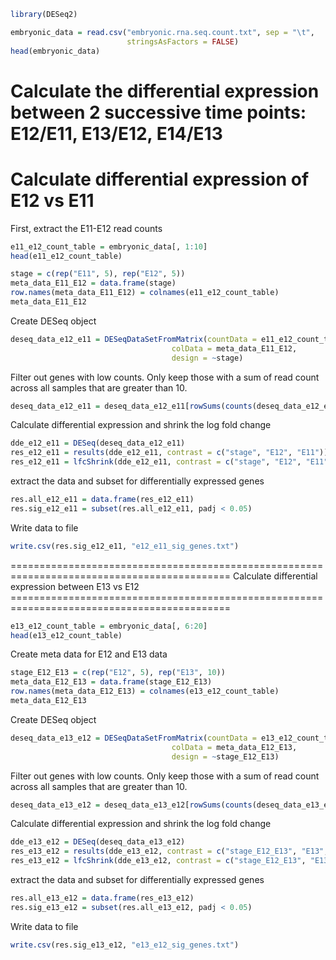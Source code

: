 ```r
library(DESeq2)


```


```r
embryonic_data = read.csv("embryonic.rna.seq.count.txt", sep = "\t",
                          stringsAsFactors = FALSE)
head(embryonic_data)
```

Calculate the differential expression between 2 successive time points: E12/E11, E13/E12, E14/E13
============================================================================================
Calculate differential expression of E12 vs E11
============================================================================================

First, extract the E11-E12 read counts

```r
e11_e12_count_table = embryonic_data[, 1:10]
head(e11_e12_count_table)
```

```r
stage = c(rep("E11", 5), rep("E12", 5))
meta_data_E11_E12 = data.frame(stage)
row.names(meta_data_E11_E12) = colnames(e11_e12_count_table)
meta_data_E11_E12
```

Create DESeq object
```r
deseq_data_e12_e11 = DESeqDataSetFromMatrix(countData = e11_e12_count_table,
                                    colData = meta_data_E11_E12,
                                    design = ~stage)
```

Filter out genes with low counts. Only keep those with a sum of read count across all samples that are greater than 10.

```r
deseq_data_e12_e11 = deseq_data_e12_e11[rowSums(counts(deseq_data_e12_e11))>10, ]
```

Calculate differential expression and shrink the log fold change

```r
dde_e12_e11 = DESeq(deseq_data_e12_e11)
res_e12_e11 = results(dde_e12_e11, contrast = c("stage", "E12", "E11"))
res_e12_e11 = lfcShrink(dde_e12_e11, contrast = c("stage", "E12", "E11"), res = res_e12_e11)
```

extract the data and subset for differentially expressed genes

```r
res.all_e12_e11 = data.frame(res_e12_e11)
res.sig_e12_e11 = subset(res.all_e12_e11, padj < 0.05)
```

Write data to file
```r
write.csv(res.sig_e12_e11, "e12_e11_sig_genes.txt")
```

============================================================================================
Calculate differential expression between E13 vs E12
============================================================================================

```r
e13_e12_count_table = embryonic_data[, 6:20]
head(e13_e12_count_table)
```
Create meta data for E12 and E13 data
```r
stage_E12_E13 = c(rep("E12", 5), rep("E13", 10))
meta_data_E12_E13 = data.frame(stage_E12_E13)
row.names(meta_data_E12_E13) = colnames(e13_e12_count_table)
meta_data_E12_E13
```

Create DESeq object
```r
deseq_data_e13_e12 = DESeqDataSetFromMatrix(countData = e13_e12_count_table,
                                    colData = meta_data_E12_E13,
                                    design = ~stage_E12_E13)
```

Filter out genes with low counts. Only keep those with a sum of read count across all samples that are greater than 10.

```r
deseq_data_e13_e12 = deseq_data_e13_e12[rowSums(counts(deseq_data_e13_e12))>10, ]
```

Calculate differential expression and shrink the log fold change

```r
dde_e13_e12 = DESeq(deseq_data_e13_e12)
res_e13_e12 = results(dde_e13_e12, contrast = c("stage_E12_E13", "E13", "E12"))
res_e13_e12 = lfcShrink(dde_e13_e12, contrast = c("stage_E12_E13", "E13", "E12"), res = res_e13_e12)
```
extract the data and subset for differentially expressed genes

```r
res.all_e13_e12 = data.frame(res_e13_e12)
res.sig_e13_e12 = subset(res.all_e13_e12, padj < 0.05)
```

Write data to file
```r
write.csv(res.sig_e13_e12, "e13_e12_sig_genes.txt")
```
